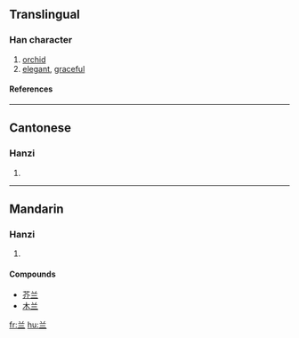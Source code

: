 {{see|蘭}}

==Translingual==
===Han character===
{{Han char|rn=12|rad=八|as=03|sn=5|four=|canj=廿一一 (TMM)}}
# [[orchid]]
# [[elegant]], [[graceful]]
====References====
{{Han ref|kx=0078.021|hdz=10242.020|uh=5170|ud=20848}}
----
==Cantonese==
===Hanzi===
{{yue-hanzi|jyut=|y=laan4}}
# {{defn|Cantonese}}
----
==Mandarin==
===Hanzi===
{{cmn-hanzi|tra=蘭|pin=[[lán]] (lan2)|wg=lan<sup>2</sup>}}
# {{defn|Mandarin}}

====Compounds====
*[[芥兰]]
*[[木兰]]


[[fr:兰]]
[[hu:兰]]